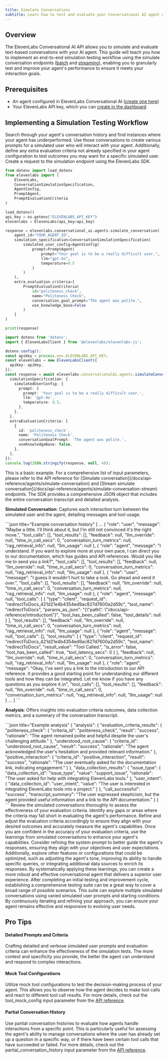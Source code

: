 ```yaml
---
title: Simulate Conversations
subtitle: Learn how to test and evaluate your Conversational AI agent with simulated conversations
---
```


## Overview

The ElevenLabs Conversational AI API allows you to simulate and evaluate text-based conversations with your AI agent. This guide will teach you how to implement an end-to-end simulation testing workflow using the simulate conversation endpoints ([batch](/docs/api-reference/agents/simulate-conversation) and [streaming](/docs/api-reference/agents/simulate-conversation-stream)), enabling you to granularly test and improve your agent's performance to ensure it meets your interaction goals.

## Prerequisites

- An agent configured in ElevenLabs Conversational AI ([create one here](/docs/conversational-ai/quickstart))
- Your ElevenLabs API key, which you can [create in the dashboard](https://elevenlabs.io/app/settings/api-keys)

## Implementing a Simulation Testing Workflow

<Steps>

<Step title="Identify initial evaluation parameters">
Search through your agent's conversation history and find instances where your agent has underperformed. Use those conversations to create various prompts for a simulated user who will interact with your agent. Additionally, define any extra evaluation criteria not already specified in your agent configuration to test outcomes you may want for a specific simulated user.

</Step>

<Step title="Simulate the conversation via the SDK">
Create a request to the simulation endpoint using the ElevenLabs SDK.

<CodeGroup>

```python title="Python"
from dotenv import load_dotenv
from elevenlabs import (
    ElevenLabs,
    ConversationSimulationSpecification,
    AgentConfig,
    PromptAgent,
    PromptEvaluationCriteria
)

load_dotenv()
api_key = os.getenv("ELEVENLABS_API_KEY")
elevenlabs = ElevenLabs(api_key=api_key)

response = elevenlabs.conversational_ai.agents.simulate_conversation(
    agent_id="YOUR_AGENT_ID",
    simulation_specification=ConversationSimulationSpecification(
        simulated_user_config=AgentConfig(
            prompt=PromptAgent(
                prompt="Your goal is to be a really difficult user.",
                llm="gpt-4o",
                temperature=0.5
            )
        )
    ),
    extra_evaluation_criteria=[
        PromptEvaluationCriteria(
            id="politeness_check",
            name="Politeness Check",
            conversation_goal_prompt="The agent was polite.",
            use_knowledge_base=False
        )
    ]
)

print(response)

```

```typescript title="TypeScript"
import dotenv from 'dotenv';
import { ElevenLabsClient } from '@elevenlabs/elevenlabs-js';

dotenv.config();
const apiKey = process.env.ELEVENLABS_API_KEY;
const elevenlabs = new ElevenLabsClient({
  apiKey: apiKey,
});
const response = await elevenlabs.conversationalAi.agents.simulateConversation('YOUR_AGENT_ID', {
  simulationSpecification: {
    simulatedUserConfig: {
      prompt: {
        prompt: 'Your goal is to be a really difficult user.',
        llm: 'gpt-4o',
        temperature: 0.5,
      },
    },
  },
  extraEvaluationCriteria: [
    {
      id: 'politeness_check',
      name: 'Politeness Check',
      conversationGoalPrompt: 'The agent was polite.',
      useKnowledgeBase: false,
    },
  ],
});
console.log(JSON.stringify(response, null, 4));
```

</CodeGroup>

<Note>
  This is a basic example. For a comprehensive list of input parameters, please refer to the API
  reference for [Simulate conversation](/docs/api-reference/agents/simulate-conversation) and
  [Stream simulate conversation](/docs/api-reference/agents/simulate-conversation-stream) endpoints.
</Note>

</Step>

<Step title="Analyze the response">
The SDK provides a comprehensive JSON object that includes the entire conversation transcript and detailed analysis.

**Simulated Conversation**: Captures each interaction turn between the simulated user and the agent, detailing messages and tool usage.

<CodeGroup>
```json title="Example conversation history"
[
  ...
  {
    "role": "user",
    "message": "Maybe a little. I'll think about it, but I'm still not convinced it's the right move.",
    "tool_calls": [],
    "tool_results": [],
    "feedback": null,
    "llm_override": null,
    "time_in_call_secs": 0,
    "conversation_turn_metrics": null,
    "rag_retrieval_info": null,
    "llm_usage": null
  },
  {
    "role": "agent",
    "message": "I understand. If you want to explore more at your own pace, I can direct you to our documentation, which has guides and API references. Would you like me to send you a link?",
    "tool_calls": [],
    "tool_results": [],
    "feedback": null,
    "llm_override": null,
    "time_in_call_secs": 0,
    "conversation_turn_metrics": null,
    "rag_retrieval_info": null,
    "llm_usage": null
  },
  {
    "role": "user",
    "message": "I guess it wouldn't hurt to take a look. Go ahead and send it over.",
    "tool_calls": [],
    "tool_results": [],
    "feedback": null,
    "llm_override": null,
    "time_in_call_secs": 0,
    "conversation_turn_metrics": null,
    "rag_retrieval_info": null,
    "llm_usage": null
  },
  {
    "role": "agent",
    "message": null,
    "tool_calls": [
      {
        "type": "client",
        "request_id": "redirectToDocs_421d21e4b4354ed9ac827d7600a2d59c",
        "tool_name": "redirectToDocs",
        "params_as_json": "{\"path\": \"/docs/api-reference/introduction\"}",
        "tool_has_been_called": false,
        "tool_details": null
      }
    ],
    "tool_results": [],
    "feedback": null,
    "llm_override": null,
    "time_in_call_secs": 0,
    "conversation_turn_metrics": null,
    "rag_retrieval_info": null,
    "llm_usage": null
  },
  {
    "role": "agent",
    "message": null,
    "tool_calls": [],
    "tool_results": [
      {
        "type": "client",
        "request_id": "redirectToDocs_421d21e4b4354ed9ac827d7600a2d59c",
        "tool_name": "redirectToDocs",
        "result_value": "Tool Called.",
        "is_error": false,
        "tool_has_been_called": true,
        "tool_latency_secs": 0
      }
    ],
    "feedback": null,
    "llm_override": null,
    "time_in_call_secs": 0,
    "conversation_turn_metrics": null,
    "rag_retrieval_info": null,
    "llm_usage": null
  },
  {
    "role": "agent",
    "message": "Okay, I've sent you a link to the introduction to our API reference.  It provides a good starting point for understanding our different tools and how they can be integrated. Let me know if you have any questions as you explore it.\n",
    "tool_calls": [],
    "tool_results": [],
    "feedback": null,
    "llm_override": null,
    "time_in_call_secs": 0,
    "conversation_turn_metrics": null,
    "rag_retrieval_info": null,
    "llm_usage": null
  }
  ...
]
```
</CodeGroup>

**Analysis**: Offers insights into evaluation criteria outcomes, data collection metrics, and a summary of the conversation transcript.

<CodeGroup>
```json title="Example analysis"
{
  "analysis": {
    "evaluation_criteria_results": {
      "politeness_check": {
        "criteria_id": "politeness_check",
        "result": "success",
        "rationale": "The agent remained polite and helpful despite the user's challenging attitude."
      },
      "understood_root_cause": {
        "criteria_id": "understood_root_cause",
        "result": "success",
        "rationale": "The agent acknowledged the user's hesitation and provided relevant information."
      },
      "positive_interaction": {
        "criteria_id": "positive_interaction",
        "result": "success",
        "rationale": "The user eventually asked for the documentation link, indicating engagement."
      }
    },
    "data_collection_results": {
      "issue_type": {
        "data_collection_id": "issue_type",
        "value": "support_issue",
        "rationale": "The user asked for help with integrating ElevenLabs tools."
      },
      "user_intent": {
        "data_collection_id": "user_intent",
        "value": "The user is interested in integrating ElevenLabs tools into a project."
      }
    },
    "call_successful": "success",
    "transcript_summary": "The user expressed skepticism, but the agent provided useful information and a link to the API documentation."
  }
}
```
</CodeGroup>
</Step>

<Step title="Improve your evaluation criteria">
  Review the simulated conversations thoroughly to assess the effectiveness of your evaluation
  criteria. Identify any gaps or areas where the criteria may fall short in evaluating the agent's
  performance. Refine and adjust the evaluation criteria accordingly to ensure they align with your
  desired outcomes and accurately measure the agent's capabilities.
</Step>

<Step title="Improve your agent">
  Once you are confident in the accuracy of your evaluation criteria, use the learnings from
  simulated conversations to enhance your agent's capabilities. Consider refining the system prompt
  to better guide the agent's responses, ensuring they align with your objectives and user
  expectations. Additionally, explore other features or configurations that could be optimized, such
  as adjusting the agent's tone, improving its ability to handle specific queries, or integrating
  additional data sources to enrich its responses. By systematically applying these learnings, you
  can create a more robust and effective conversational agent that delivers a superior user
  experience.
</Step>

<Step title="Continuous iteration">
  After completing an initial testing and improvement cycle, establishing a comprehensive testing
  suite can be a great way to cover a broad range of possible scenarios. This suite can explore
  multiple simulated conversations using varied simulated user prompts and starting conditions. By
  continuously iterating and refining your approach, you can ensure your agent remains effective and
  responsive to evolving user needs.
</Step>

</Steps>

## Pro Tips

#### Detailed Prompts and Criteria

Crafting detailed and verbose simulated user prompts and evaluation criteria can enhance the effectiveness of the simulation tests. The more context and specificity you provide, the better the agent can understand and respond to complex interactions.

#### Mock Tool Configurations

Utilize mock tool configurations to test the decision-making process of your agent. This allows you to observe how the agent decides to make tool calls and react to different tool call results. For more details, check out the tool_mock_config input parameter from the [API reference](/docs/api-reference/agents/simulate-conversation#request.body.simulation_specification.tool_mock_config).

#### Partial Conversation History

Use partial conversation histories to evaluate how agents handle interactions from a specific point. This is particularly useful for assessing the agent's ability to manage conversations where the user has already set up a question in a specific way, or if there have been certain tool calls that have succeeded or failed. For more details, check out the partial_conversation_history input parameter from the [API reference](/docs/api-reference/agents/simulate-conversation#request.body.simulation_specification.partial_conversation_history).
